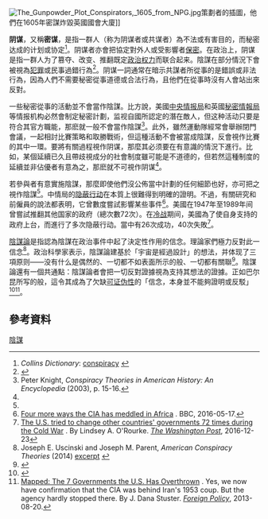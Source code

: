 [[File:The_Gunpowder_Plot_Conspirators,_1605_from_NPG.jpg|thumb]]策劃者的插圖，他們在1605年密謀炸毀英國國會大廈]]

'''阴谋'''，又稱'''密谋'''，是指一群人（称为阴谋者或共谋者）為不法或有害目的，而秘密达成的计划或协定<ref>''Collins Dictionary'': [https://www.collinsdictionary.com/pt/dictionary/english/conspiracy conspiracy] {{Wayback|url=https://www.collinsdictionary.com/pt/dictionary/english/conspiracy |date=20190331231823 }}</ref>。阴谋者亦會把協定對外人或受影響者[[秘密|保密]]。在政治上，阴谋是指一群人为了篡夺、改变、推翻既定[[權力|政治权力]]而联合起来。陰謀在部分情況下會被視為[[犯罪|犯罪]]或民事過錯行為<ref>{{Cite web |url=https://www.merriam-webster.com/dictionary/conspiracy |title=Conspiracy |publisher=merriam-webster.com |access-date=2017-12-27 |archive-date=2021-03-18 |archive-url=https://web.archive.org/web/20210318232102/https://www.merriam-webster.com/dictionary/conspiracy |dead-url=no }}</ref>。阴谋一詞通常在暗示共謀者所從事的是錯誤或非法行為，因為人們不需要秘密從事道德或合法行為，且他們在從事時沒有人會站出來反對。

一些秘密從事的活動並不會當作陰謀。比方說，美國[[中央情报局|中央情报局]]和英國[[秘密情報局|秘密情報局]]等情报机构必然會制定秘密計劃，监视自國所認定的潛在敵人，但这种活动只要是符合其官方職能，那麽就一般不會當作陰謀<ref name="Knight">Peter Knight, ''Conspiracy Theories in American History: An Encyclopedia'' (2003), p. 15-16.</ref>。此外，雖然運動隊經常會舉辦閉門會議，一起相討比賽策略和取勝戰術，但這種活動不會被當成陰謀，反會視作比賽的其中一環。要將有關過程視作阴谋，那麼其必须要在有意識的情況下進行。比如，某個延續已久且帶歧視成分的社會制度雖可能是不道德的，但若然這種制度的延續並非佔優者有意為之，那麽就不可視作阴谋<ref name="Knight" />。

若參與者有意實施陰謀，那麼即使他們沒公佈當中計劃的任何細節也好，亦可把之視作陰謀<ref name="Knight" />。中情局的[[隐蔽行动|隐蔽行动]]在本質上很難得到明確的證明。不過，有關研究和前僱員的說法都表明，它曾數度嘗試影響某些事件<ref>[https://www.bbc.com/news/world-africa-36303327 Four more ways the CIA has meddled in Africa] {{Wayback|url=https://www.bbc.com/news/world-africa-36303327 |date=20210322220526 }}. BBC, 2016-05-17.</ref>。美國在1947年至1989年间曾嘗試推翻其他国家的政府（總次數72次）。在[[冷战|冷战]]期间，美國為了使自身支持的政府上台，而進行了多次隐蔽行动。當中有26次成功，40次失敗<ref>[https://www.washingtonpost.com/news/monkey-cage/wp/2016/12/23/the-cia-says-russia-hacked-the-u-s-election-here-are-6-things-to-learn-from-cold-war-attempts-to-change-regimes/ The U.S. tried to change other countries' governments 72 times during the Cold War] {{Wayback|url=https://www.washingtonpost.com/news/monkey-cage/wp/2016/12/23/the-cia-says-russia-hacked-the-u-s-election-here-are-6-things-to-learn-from-cold-war-attempts-to-change-regimes/ |date=20210114153322 }}. By Lindsey A. O'Rourke. ''[[华盛顿邮报|The Washington Post]]'', 2016-12-23</ref>。

[[陰謀論|陰謀論]]是指認為陰謀在政治事件中起了決定性作用的信念。理論家們極力反對此一信念<ref>Joseph E. Uscinski and Joseph M. Parent, ''American Conspiracy Theories'' (2014) [https://www.amazon.com/dp/0199351813/ref=rdr_ext_tmb excerpt] {{Wayback|url=https://www.amazon.com/dp/0199351813/ref=rdr_ext_tmb |date=20210331004420 }}</ref>。政治科學家{{link-en|米高·巴爾昆|Michael Barkun}}表示，陰謀論建基於「宇宙是經過設計」的想法，并体现了三項原则——没有什么是偶然的、一切都不如表面所示的般、一切都有關聯<ref>{{cite book|last1=Barkun|first1=Michael|title=A Culture of Conspiracy: Apocalyptic Visions in Contemporary America|date=2003|publisher=University of California Press|location=Berkeley|pages=[https://archive.org/details/cultureconspirac00bark_286/page/n51 3]–4}}</ref>。陰謀論還有一個共通點：陰謀論者會把一切反對證據視為支持其想法的證據。正如巴尔昆所写的般，這令其成為了欠缺[[可证伪性|可证伪性]]的「信念，本身並不能夠證明或反駁」{{sfn|Barkun|2003|p=7}}<ref>{{cite book|last1=Barkun|first1=Michael|title=Chasing Phantoms: Reality, Imagination, and Homeland Security Since 9/11|url=https://archive.org/details/chasingphantomsr11bark_755|date=2011|publisher=University of North Carolina Press|location=Chapel Hill|page=[https://archive.org/details/chasingphantomsr11bark_755/page/n30 10]}}</ref><ref>[https://foreignpolicy.com/2013/08/20/mapped-the-7-governments-the-u-s-has-overthrown/ Mapped: The 7 Governments the U.S. Has Overthrown] {{Wayback|url=https://foreignpolicy.com/2013/08/20/mapped-the-7-governments-the-u-s-has-overthrown/ |date=20210327014323 }}. Yes, we now have confirmation that the CIA was behind Iran's 1953 coup. But the agency hardly stopped there. By J. Dana Stuster. ''[[外交政策_(杂志)|Foreign Policy]]'', 2013-08-20.</ref>。

== 參考資料 ==
{{Reflist}}

{{Authority control}}
[[Category:陰謀|]]